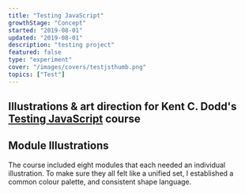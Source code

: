 ```yaml
---
title: "Testing JavaScript"
growthStage: "Concept"
started: "2019-08-01"
updated: "2019-08-01"
description: "testing project"
featured: false
type: "experiment"
cover: "/images/covers/testjsthumb.png"
topics: ["Test"]
---
```


## Illustrations & art direction for Kent C. Dodd's [Testing JavaScript](https://testingjavascript.com/) course


## Module Illustrations

The course included eight modules that each needed an individual illustration. To make sure they all felt like a unified set, I established a common colour palette, and consistent shape language.



